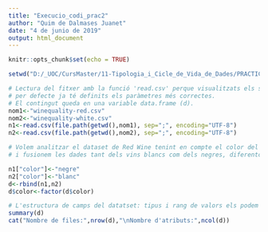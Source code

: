 ```yaml
---
title: "Execucio_codi_prac2"
author: "Quim de Dalmases Juanet"
date: "4 de junio de 2019"
output: html_document
---
```


```r
knitr::opts_chunk$set(echo = TRUE)
```



```r
setwd("D:/_UOC/CursMaster/11-Tipologia_i_Cicle_de_Vida_de_Dades/PRACTICA_2/codi")

# Lectura del fitxer amb la funció 'read.csv' perque visualitzats els separadors es la que
# per defecte ja té definits els paràmetres més correctes.
# El contingut queda en una variable data.frame (d).
nom1<-"winequality-red.csv"
nom2<-"winequality-white.csv"
n1<-read.csv(file.path(getwd(),nom1), sep=";", encoding="UTF-8")
n2<-read.csv(file.path(getwd(),nom2), sep=";", encoding="UTF-8")

# Volem analitzar el dataset de Red Wine tenint en compte el color del vi, afegim una columna 'color',
# i fusionem les dades tant dels vins blancs com dels negres, diferentciant-los per el camp color.

n1["color"]<-"negre"
n2["color"]<-"blanc"
d<-rbind(n1,n2)
d$color<-factor(d$color)

# L'estructura de camps del datatset: tipus i rang de valors els podem obtenir de l'ordre Summary():
summary(d)
cat("Nombre de files:",nrow(d),"\nNombre d'atributs:",ncol(d))












```


